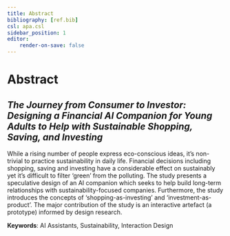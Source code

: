 ```yaml
---
title: Abstract
bibliography: [ref.bib]
csl: apa.csl
sidebar_position: 1
editor:
    render-on-save: false
---
```


# Abstract

## *The Journey from Consumer to Investor: Designing a Financial AI Companion for Young Adults to Help with Sustainable Shopping, Saving, and Investing*

While a rising number of people express eco-conscious ideas, it's non-trivial to practice sustainability in daily life. Financial decisions including shopping, saving and investing have a considerable effect on sustainably yet it's difficult to filter 'green' from the polluting. The study presents a speculative design of an AI companion which seeks to help build long-term relationships with sustainability-focused companies. Furthermore, the study introduces the concepts of 'shopping-as-investing' and 'investment-as-product'. The major contribution of the study is an interactive artefact (a prototype) informed by design research.
 
**Keywords**: 
AI Assistants, Sustainability, Interaction Design